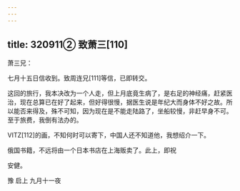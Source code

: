 ```yaml
---
---
---
```

title: 320911② 致萧三[110]
---




萧三兄：

七月十五日信收到。致周连兄[111]等信，已即转交。

这回的旅行，我本决改为一个人走，但上月底竟生病了，是右足的神经痛，赶紧医治，现在总算已在好了起来，但好得很慢，据医生说是年纪大而身体不好之故。所以能否来得及，殊不可知，因为现在是不能走陆路了，坐船较慢，非赶早身不可。至于旅费，我倒有法办的。

VITZ[112]的画，不知何时可以寄下，中国人还不知道他，我想绍介一下。

俄国书籍，不远将由一个日本书店在上海贩卖了。此上，即祝

安健。

豫 启上 九月十一夜